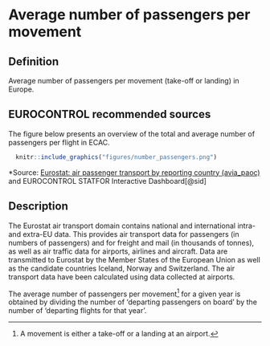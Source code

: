 # Average number of passengers per movement

## Definition
Average number of passengers per movement (take-off or landing) in Europe.


## EUROCONTROL recommended sources

The figure below presents an overview of the total and average number of passengers per flight in ECAC.

```r
  knitr::include_graphics("figures/number_passengers.png")
```

*Source: [Eurostat: air passenger transport by reporting country (avia_paoc)](http://ec.europa.eu/eurostat/web/transport/data/database) and EUROCONTROL STATFOR Interactive Dashboard[@sid]

## Description

The Eurostat air transport domain contains national and international intra- and extra-EU data. This provides air transport data for passengers (in numbers of passengers) and for freight and mail (in thousands of tonnes), as well as air traffic data for airports, airlines and aircraft. Data are transmitted to Eurostat by the Member States of the European Union as well as the candidate countries Iceland, Norway and Switzerland. The air transport data have been calculated using data collected at airports.

The average number of passengers per movement^[A movement is either a take-off or a landing at an airport.] for a given year is obtained by dividing the number of ‘departing passengers on board’ by the number of ‘departing flights for that year’.